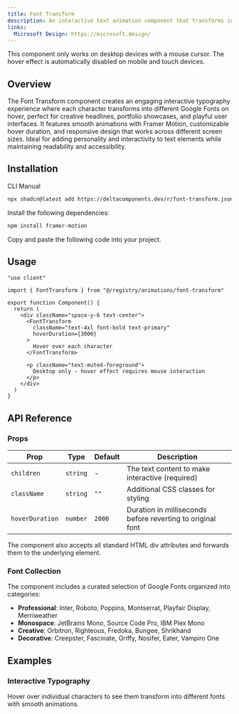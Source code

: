 ```yaml
---
title: Font Transform
description: An interactive text animation component that transforms individual characters into random Google Fonts on hover, creating a playful and dynamic typography effect.
links:
  Microsoft Design: https://microsoft.design/
---
```


<ComponentPreview name="font-transform-demo" />

<Admonition type="info" title="Desktop Only" className="py-4">
  This component only works on desktop devices with a mouse cursor. The hover
  effect is automatically disabled on mobile and touch devices.
</Admonition>

## Overview

The Font Transform component creates an engaging interactive typography experience where each character transforms into different Google Fonts on hover, perfect for creative headlines, portfolio showcases, and playful user interfaces. It features smooth animations with Framer Motion, customizable hover duration, and responsive design that works across different screen sizes. Ideal for adding personality and interactivity to text elements while maintaining readability and accessibility.

## Installation

<Tabs defaultValue="cli">

<TabsList>
  <TabsTrigger value="cli">CLI</TabsTrigger>
  <TabsTrigger value="manual">Manual</TabsTrigger>
</TabsList>

<TabsContent value="cli">

```bash
npx shadcn@latest add https://deltacomponents.dev/r/font-transform.json
```

</TabsContent>

<TabsContent value="manual">

<Steps>

<Step>Install the following dependencies:</Step>

```bash
npm install framer-motion
```

<Step>Copy and paste the following code into your project.</Step>

<ComponentSource name="font-transform" />

</Steps>

</TabsContent>

</Tabs>

## Usage

```tsx
"use client"

import { FontTransform } from "@/registry/animations/font-transform"

export function Component() {
  return (
    <div className="space-y-6 text-center">
      <FontTransform
        className="text-4xl font-bold text-primary"
        hoverDuration={3000}
      >
        Hover over each character
      </FontTransform>

      <p className="text-muted-foreground">
        Desktop only - hover effect requires mouse interaction
      </p>
    </div>
  )
}
```

## API Reference

### Props

<div className="overflow-x-auto">

| Prop            | Type     | Default | Description                                                |
| --------------- | -------- | ------- | ---------------------------------------------------------- |
| `children`      | `string` | -       | The text content to make interactive (required)            |
| `className`     | `string` | `""`    | Additional CSS classes for styling                         |
| `hoverDuration` | `number` | `2000`  | Duration in milliseconds before reverting to original font |

</div>

The component also accepts all standard HTML div attributes and forwards them to the underlying element.

### Font Collection

The component includes a curated selection of Google Fonts organized into categories:

- **Professional**: Inter, Roboto, Poppins, Montserrat, Playfair Display, Merriweather
- **Monospace**: JetBrains Mono, Source Code Pro, IBM Plex Mono
- **Creative**: Orbitron, Righteous, Fredoka, Bungee, Shrikhand
- **Decorative**: Creepster, Fascinate, Griffy, Nosifer, Eater, Vampiro One

## Examples

### Interactive Typography

Hover over individual characters to see them transform into different fonts with smooth animations.

<ComponentPreview name="font-transform-demo" />
